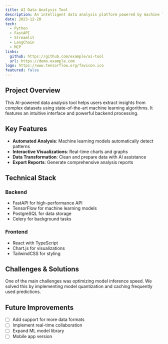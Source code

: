 ```yaml
---
title: AI Data Analysis Tool
description: An intelligent data analysis platform powered by machine learning algorithms
date: 2023-12-20
tech:
  - Python
  - FastAPI
  - Streamlit
  - LangChain
  - MCP
links:
  github: https://github.com/example/ai-tool
  url: https://demo.example.com
logo: https://www.tensorflow.org/favicon.ico
featured: false
---
```


## Project Overview

This AI-powered data analysis tool helps users extract insights from complex datasets using state-of-the-art machine learning algorithms. It features an intuitive interface and powerful backend processing.

## Key Features

- **Automated Analysis**: Machine learning models automatically detect patterns
- **Interactive Visualizations**: Real-time charts and graphs
- **Data Transformation**: Clean and prepare data with AI assistance
- **Export Reports**: Generate comprehensive analysis reports

## Technical Stack

### Backend

- FastAPI for high-performance API
- TensorFlow for machine learning models
- PostgreSQL for data storage
- Celery for background tasks

### Frontend

- React with TypeScript
- Chart.js for visualizations
- TailwindCSS for styling

## Challenges & Solutions

One of the main challenges was optimizing model inference speed. We solved this by implementing model quantization and caching frequently used predictions.

## Future Improvements

- [ ] Add support for more data formats
- [ ] Implement real-time collaboration
- [ ] Expand ML model library
- [ ] Mobile app version
